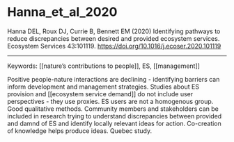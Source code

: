 # Hanna_et_al_2020

Hanna DEL, Roux DJ, Currie B, Bennett EM (2020) Identifying pathways to reduce discrepancies between desired and provided ecosystem services. Ecosystem Services 43:101119. <https://doi.org/10.1016/j.ecoser.2020.101119>


---

Keywords: [[nature's contributions to people]], ES, [[management]] 	

Positive people-nature interactions are declining - identifying barriers can inform development and management strategies. Studies about ES provision and [[ecosystem service demand]] do not include user perspectives - they use proxies. ES users are not a homogenous group. Good qualitative methods. Community members and stakeholders can be included in research trying to understand discrepancies between provided and damnd of ES and identify locally relevant ideas for action. Co-creation of knowledge helps produce ideas. Quebec study.
